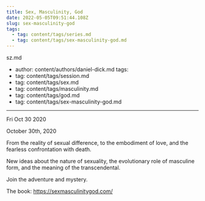 ```yaml
---
title: Sex, Masculinity, God
date: 2022-05-05T09:51:44.108Z
slug: sex-masculinity-god
tags:
  - tag: content/tags/series.md
  - tag: content/tags/sex-masculinity-god.md
---
```



sz.md
  - author: content/authors/daniel-dick.md
tags:
  - tag: content/tags/session.md
  - tag: content/tags/sex.md
  - tag: content/tags/masculinity.md
  - tag: content/tags/god.md
  - tag: content/tags/sex-masculinity-god.md
---





Fri Oct 30 2020

October 30th, 2020

From the reality of sexual difference, to the embodiment of love, and the fearless confrontation with death.

New ideas about the nature of sexuality, the evolutionary role of masculine form, and the meaning of the transcendental.

Join the adventure and mystery.

The book: https://sexmasculinitygod.com/


